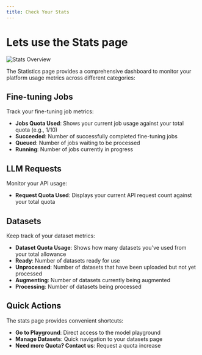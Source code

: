 ```yaml
---
title: Check Your Stats
---
```


# Lets use the Stats page

<img src="https://static.premai.io/prem-saas-docs/stats/overview/stats-page.png" alt="Stats Overview" />

The Statistics page provides a comprehensive dashboard to monitor your platform usage metrics across different categories:

## Fine-tuning Jobs

Track your fine-tuning job metrics:
- **Jobs Quota Used**: Shows your current job usage against your total quota (e.g., 1/10)
- **Succeeded**: Number of successfully completed fine-tuning jobs
- **Queued**: Number of jobs waiting to be processed
- **Running**: Number of jobs currently in progress

## LLM Requests

Monitor your API usage:
- **Request Quota Used**: Displays your current API request count against your total quota

## Datasets

Keep track of your dataset metrics:
- **Dataset Quota Usage**: Shows how many datasets you've used from your total allowance
- **Ready**: Number of datasets ready for use
- **Unprocessed**: Number of datasets that have been uploaded but not yet processed
- **Augmenting**: Number of datasets currently being augmented
- **Processing**: Number of datasets being processed

## Quick Actions

The stats page provides convenient shortcuts:
- **Go to Playground**: Direct access to the model playground
- **Manage Datasets**: Quick navigation to your datasets page
- **Need more Quota? Contact us**: Request a quota increase